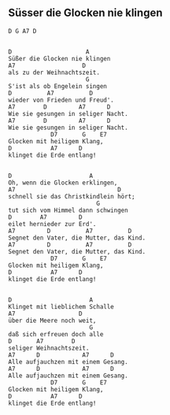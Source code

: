 ## Süsser die Glocken nie klingen

```{}
D G A7 D


D                     A
Süßer die Glocken nie klingen
A7                   D
als zu der Weihnachtszeit.
                      G
S'ist als ob Engelein singen
D          A7          D
wieder von Frieden und Freud'.
A7        D         A7      D
Wie sie gesungen in seliger Nacht.
A7        D         A7      D
Wie sie gesungen in seliger Nacht.
            D7       G    E7
Glocken mit heiligem Klang,
D           A7      D
klinget die Erde entlang!

 
D                      A
Oh, wenn die Glocken erklingen,
A7                             D
schnell sie das Christkindlein hört;
                         G
tut sich vom Himmel dann schwingen
D        A7         D
eilet hernieder zur Erd'.
A7         D          A7          D
Segnet den Vater, die Mutter, das Kind.
A7         D          A7          D
Segnet den Vater, die Mutter, das Kind.
            D7       G    E7
Glocken mit heiligem Klang,
D           A7      D
klinget die Erde entlang!


D                      A
Klinget mit lieblichem Schalle
A7                  D
über die Meere noch weit,
                       G
daß sich erfreuen doch alle
D       A7        D
seliger Weihnachtszeit.
A7      D            A7      D
Alle aufjauchzen mit einem Gesang.
A7      D            A7      D
Alle aufjauchzen mit einem Gesang.
            D7       G    E7
Glocken mit heiligem Klang,
D           A7      D
klinget die Erde entlang!
```

